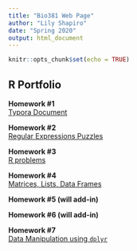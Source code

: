 ```yaml
---
title: "Bio381 Web Page"
author: "Lily Shapiro"
date: "Spring 2020"
output: html_document
---
```


```r
knitr::opts_chunk$set(echo = TRUE)
```

## R Portfolio 

**Homework #1**     
[Typora Document](Practice.html)

**Homework #2**
<br/>
[Regular Expressions Puzzles](HW3.html)

**Homework #3**
<br/>
[R problems](HW_4.html)

**Homework #4**
<br/>
[Matrices, Lists, Data Frames](HW-5.html)

**Homework #5 (will add-in)**

**Homework #6 (will add-in)**

**Homework #7**
<br/>
[Data Manipulation using `dplyr`](HW-8.html)

